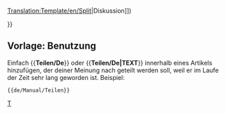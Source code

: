 <noinclude>[[Translation:Template/en/Split]]</noinclude>{{de/Manual/Ambox| Typ   = Bewegen
| Bild  = en/Manual/Base Set/Split.png
| Text  = <strong>Teilen</strong><br>Es wurde vorgeschlagen, dass diese Seite in mehrere Seiten geteilt werden soll. ([[{{{discuss|{{TALKPAGENAME}}}}}|Diskussion]])<p>{{{1|}}}</p>
}}<includeonly>{{{2|[[Category:en/Manual/Base Set/Articles to be split]]}}}</includeonly><noinclude>

==Vorlage: Benutzung==
Einfach <nowiki>{{</nowiki>'''Teilen/De'''<nowiki>}}</nowiki> oder <nowiki>{{</nowiki>'''Teilen/De|TEXT'''<nowiki>}}</nowiki> innerhalb eines Artikels hinzufügen, der deiner Meinung nach geteilt werden soll, weil er im Laufe der Zeit sehr lang geworden ist. Beispiel: 
<pre>{{de/Manual/Teilen}}</pre>

[[Category:de/Manual/Base Set/Message-Boxen|T]]</noinclude>